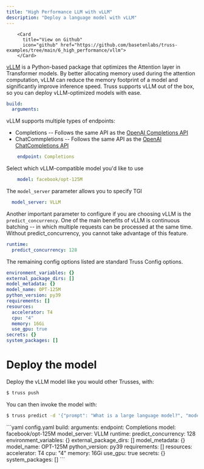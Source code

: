 ```yaml
---
title: "High Performance LLM with vLLM"
description: "Deploy a language model with vLLM"
---
```



        <Card
          title="View on Github"
          icon="github" href="https://github.com/basetenlabs/truss-examples/tree/main/6_high_performance/vllm">
        </Card>

[vLLM](https://github.com/vllm-project/vllm) is a Python-based package that optimizes the Attention
layer in Transformer models. By better allocating memory used during the attention computation,
vLLM can reduce the memory footprint of a model and significantly improve inference speed. Truss
supports vLLM out of the box, so you can deploy vLLM-optimized models with ease.



```yaml config.yaml
build:
  arguments:
```
vLLM supports multiple types of endpoints:
  * Completions -- Follows the same API as the [OpenAI Completions API](https://platform.openai.com/docs/api-reference/completions)
  * ChatCommpletions --  Follows the same API as the [OpenAI ChatCompletions API](https://platform.openai.com/docs/api-reference/chat)

```yaml config.yaml
    endpoint: Completions
```
Select which vLLM-compatible model you'd like to use

```yaml config.yaml
    model: facebook/opt-125M
```
The `model_server` parameter allows you to specify TGI

```yaml config.yaml
  model_server: VLLM
```
Another important parameter to configure if you are choosing vLLM is the `predict_concurrency`.
One of the main benefits of vLLM is continuous batching -- in which multiple requests can be
processed at the same time. Without predict_concurrency, you cannot take advantage of this
feature.

```yaml config.yaml
runtime:
  predict_concurrency: 128
```
The remaining config options listed are standard Truss Config options.

```yaml config.yaml
environment_variables: {}
external_package_dirs: []
model_metadata: {}
model_name: OPT-125M
python_version: py39
requirements: []
resources:
  accelerator: T4
  cpu: "4"
  memory: 16Gi
  use_gpu: true
secrets: {}
system_packages: []
```
# Deploy the model

Deploy the vLLM model like you would other Trusses, with:
```bash
$ truss push
```
You can then invoke the model with:
```bash
$ truss predict -d '{"prompt": "What is a large language model?", "model": "facebook/opt-125M"}' --published
```

<RequestExample>
```yaml config.yaml
build:
  arguments:
    endpoint: Completions
    model: facebook/opt-125M
  model_server: VLLM
runtime:
  predict_concurrency: 128
environment_variables: {}
external_package_dirs: []
model_metadata: {}
model_name: OPT-125M
python_version: py39
requirements: []
resources:
  accelerator: T4
  cpu: "4"
  memory: 16Gi
  use_gpu: true
secrets: {}
system_packages: []
```
</RequestExample>
